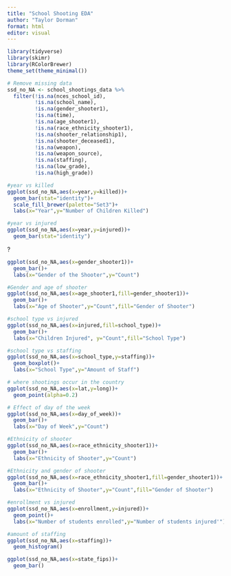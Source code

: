 ```yaml
---
title: "School Shooting EDA"
author: "Taylor Dorman"
format: html
editor: visual
---
```


```r
library(tidyverse)
library(skimr)
library(RColorBrewer)
theme_set(theme_minimal())
```

```r
# Remove missing data  
ssd_no_NA <- school_shootings_data %>% 
  filter(!is.na(nces_school_id),
         !is.na(school_name),
         !is.na(gender_shooter1),
         !is.na(time),
         !is.na(age_shooter1),
         !is.na(race_ethnicity_shooter1),
         !is.na(shooter_relationship1),
         !is.na(shooter_deceased1),
         !is.na(weapon),
         !is.na(weapon_source),
         !is.na(staffing),
         !is.na(low_grade),
         !is.na(high_grade))
```

```r
#year vs killed  
ggplot(ssd_no_NA,aes(x=year,y=killed))+
  geom_bar(stat="identity")+
  scale_fill_brewer(palette="Set3")+
  labs(x="Year",y="Number of Children Killed")
```

```r
#year vs injured
ggplot(ssd_no_NA,aes(x=year,y=injured))+
  geom_bar(stat="identity")
```

?

```r
ggplot(ssd_no_NA,aes(x=gender_shooter1))+
  geom_bar()+
  labs(x="Gender of the Shooter",y="Count")
```

```r
#Gender and age of shooter
ggplot(ssd_no_NA,aes(x=age_shooter1,fill=gender_shooter1))+
  geom_bar()+
  labs(x="Age of Shooter",y="Count",fill="Gender of Shooter")
```

```r
#school type vs injured
ggplot(ssd_no_NA,aes(x=injured,fill=school_type))+
  geom_bar()+
  labs(x="Children Injured", y="Count",fill="School Type")
```

```r
#school type vs staffing
ggplot(ssd_no_NA,aes(x=school_type,y=staffing))+
  geom_boxplot()+
  labs(x="School Type",y="Amount of Staff")
```

```r
# where shootings occur in the country
ggplot(ssd_no_NA,aes(x=lat,y=long))+
  geom_point(alpha=0.2)
```

```r
# Effect of day of the week
ggplot(ssd_no_NA,aes(x=day_of_week))+
  geom_bar()+
  labs(x="Day of Week",y="Count")
```

```r
#Ethnicity of shooter
ggplot(ssd_no_NA,aes(x=race_ethnicity_shooter1))+
  geom_bar()+
  labs(x="Ethnicity of Shooter",y="Count")
```

```r
#Ethnicity and gender of shooter
ggplot(ssd_no_NA,aes(x=race_ethnicity_shooter1,fill=gender_shooter1))+
  geom_bar()+
  labs(x="Ethnicity of Shooter",y="Count",fill="Gender of Shooter")
```

```r
#enrollment vs injured
ggplot(ssd_no_NA,aes(x=enrollment,y=injured))+
  geom_point()+
  labs(x="Number of students enrolled",y="Number of students injured'")
```

```r
#amount of staffing
ggplot(ssd_no_NA,aes(x=staffing))+
  geom_histogram()
```

```r
ggplot(ssd_no_NA,aes(x=state_fips))+
  geom_bar()
```
